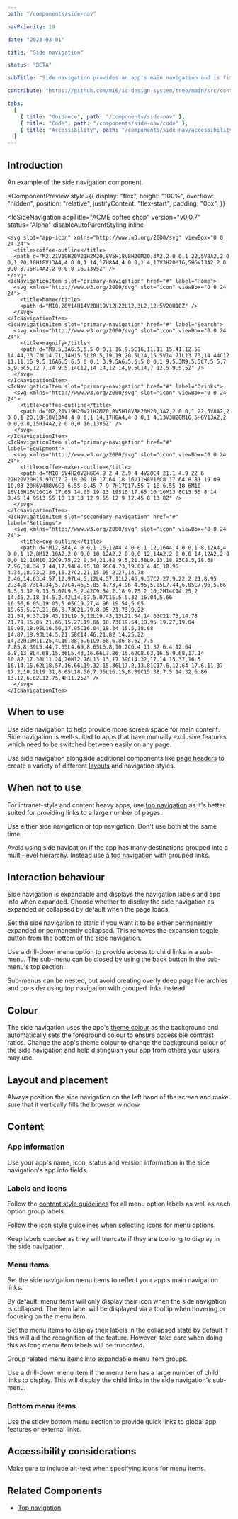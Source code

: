 ```yaml
---
path: "/components/side-nav"

navPriority: 19

date: "2023-03-01"

title: "Side navigation"

status: "BETA"

subTitle: "Side navigation provides an app's main navigation and is fixed on the left-hand side of the app. It includes the app's name, main navigation and optional secondary links."

contribute: "https://github.com/mi6/ic-design-system/tree/main/src/content/structured/components/side-nav"

tabs:
  [
    { title: "Guidance", path: "/components/side-nav" },
    { title: "Code", path: "/components/side-nav/code" },
    { title: "Accessibility", path: "/components/side-nav/accessibility" },
  ]
---
```




## Introduction

An example of the side navigation component.

<ComponentPreview
  style={{
    display: "flex",
    height: "100%",
    overflow: "hidden",
    position: "relative",
    justifyContent: "flex-start",
    padding: "0px",
  }}
>
  <IcSideNavigation
    appTitle="ACME coffee shop"
    version="v0.0.7"
    status="Alpha"
    disableAutoParentStyling
    inline
  >
    <svg slot="app-icon" xmlns="http://www.w3.org/2000/svg" viewBox="0 0 24 24">
      <title>coffee-outline</title>
      <path d="M2,21V19H20V21H2M20,8V5H18V8H20M20,3A2,2 0 0,1 22,5V8A2,2 0 0,1 20,10H18V13A4,4 0 0,1 14,17H8A4,4 0 0,1 4,13V3H20M16,5H6V13A2,2 0 0,0 8,15H14A2,2 0 0,0 16,13V5Z" />
    </svg>
    <IcNavigationItem slot="primary-navigation" href="#" label="Home">
      <svg xmlns="http://www.w3.org/2000/svg" slot="icon" viewBox="0 0 24 24">
        <title>home</title>
        <path d="M10,20V14H14V20H19V12H22L12,3L2,12H5V20H10Z" />
      </svg>
    </IcNavigationItem>
    <IcNavigationItem slot="primary-navigation" href="#" label="Search">
      <svg xmlns="http://www.w3.org/2000/svg" slot="icon" viewBox="0 0 24 24">
        <title>magnify</title>
        <path d="M9.5,3A6.5,6.5 0 0,1 16,9.5C16,11.11 15.41,12.59 14.44,13.73L14.71,14H15.5L20.5,19L19,20.5L14,15.5V14.71L13.73,14.44C12.59,15.41 11.11,16 9.5,16A6.5,6.5 0 0,1 3,9.5A6.5,6.5 0 0,1 9.5,3M9.5,5C7,5 5,7 5,9.5C5,12 7,14 9.5,14C12,14 14,12 14,9.5C14,7 12,5 9.5,5Z" />
      </svg>
    </IcNavigationItem>
    <IcNavigationItem slot="primary-navigation" href="#" label="Drinks">
      <svg xmlns="http://www.w3.org/2000/svg" slot="icon" viewBox="0 0 24 24">
        <title>coffee-outline</title>
        <path d="M2,21V19H20V21H2M20,8V5H18V8H20M20,3A2,2 0 0,1 22,5V8A2,2 0 0,1 20,10H18V13A4,4 0 0,1 14,17H8A4,4 0 0,1 4,13V3H20M16,5H6V13A2,2 0 0,0 8,15H14A2,2 0 0,0 16,13V5Z" />
      </svg>
    </IcNavigationItem>
    <IcNavigationItem slot="primary-navigation" href="#" label="Equipment">
      <svg xmlns="http://www.w3.org/2000/svg" slot="icon" viewBox="0 0 24 24">
        <title>coffee-maker-outline</title>
        <path d="M18 6V4H20V2H6C4.9 2 4 2.9 4 4V20C4 21.1 4.9 22 6 22H20V20H15.97C17.2 19.09 18 17.64 18 16V11H8V16C8 17.64 8.81 19.09 10.03 20H6V4H8V6C8 6.55 8.45 7 9 7H17C17.55 7 18 6.55 18 6M10 16V13H16V16C16 17.65 14.65 19 13 19S10 17.65 10 16M13 8C13.55 8 14 8.45 14 9S13.55 10 13 10 12 9.55 12 9 12.45 8 13 8Z" />
      </svg>
    </IcNavigationItem>
    <IcNavigationItem slot="secondary-navigation" href="#" label="Settings">
      <svg xmlns="http://www.w3.org/2000/svg" slot="icon" viewBox="0 0 24 24">
        <title>cog-outline</title>
        <path d="M12,8A4,4 0 0,1 16,12A4,4 0 0,1 12,16A4,4 0 0,1 8,12A4,4 0 0,1 12,8M12,10A2,2 0 0,0 10,12A2,2 0 0,0 12,14A2,2 0 0,0 14,12A2,2 0 0,0 12,10M10,22C9.75,22 9.54,21.82 9.5,21.58L9.13,18.93C8.5,18.68 7.96,18.34 7.44,17.94L4.95,18.95C4.73,19.03 4.46,18.95 4.34,18.73L2.34,15.27C2.21,15.05 2.27,14.78 2.46,14.63L4.57,12.97L4.5,12L4.57,11L2.46,9.37C2.27,9.22 2.21,8.95 2.34,8.73L4.34,5.27C4.46,5.05 4.73,4.96 4.95,5.05L7.44,6.05C7.96,5.66 8.5,5.32 9.13,5.07L9.5,2.42C9.54,2.18 9.75,2 10,2H14C14.25,2 14.46,2.18 14.5,2.42L14.87,5.07C15.5,5.32 16.04,5.66 16.56,6.05L19.05,5.05C19.27,4.96 19.54,5.05 19.66,5.27L21.66,8.73C21.79,8.95 21.73,9.22 21.54,9.37L19.43,11L19.5,12L19.43,13L21.54,14.63C21.73,14.78 21.79,15.05 21.66,15.27L19.66,18.73C19.54,18.95 19.27,19.04 19.05,18.95L16.56,17.95C16.04,18.34 15.5,18.68 14.87,18.93L14.5,21.58C14.46,21.82 14.25,22 14,22H10M11.25,4L10.88,6.61C9.68,6.86 8.62,7.5 7.85,8.39L5.44,7.35L4.69,8.65L6.8,10.2C6.4,11.37 6.4,12.64 6.8,13.8L4.68,15.36L5.43,16.66L7.86,15.62C8.63,16.5 9.68,17.14 10.87,17.38L11.24,20H12.76L13.13,17.39C14.32,17.14 15.37,16.5 16.14,15.62L18.57,16.66L19.32,15.36L17.2,13.81C17.6,12.64 17.6,11.37 17.2,10.2L19.31,8.65L18.56,7.35L16.15,8.39C15.38,7.5 14.32,6.86 13.12,6.62L12.75,4H11.25Z" />
      </svg>
    </IcNavigationItem>
  </IcSideNavigation>
</ComponentPreview>

## When to use

Use side navigation to help provide more screen space for main content. Side navigation is well-suited to apps that have mutually exclusive features which need to be switched between easily on any page.

Use side navigation alongside additional components like [page headers](/components/page-header) to create a variety of different [layouts](/styles/layout-spacing) and navigation styles.

## When not to use

For intranet-style and content heavy apps, use [top navigation](/components/top-nav) as it's better suited for providing links to a large number of pages.

Use either side navigation or top navigation. Don't use both at the same time.

<DoDontCaution
  imageSrc={sideNavigationFig1}
  imageAlt="An example app that shows a top navigation and side navigation used on the same page."
  state="bad"
  caption="Don't use both side navigation and top navigation at the same time."
/>

Avoid using side navigation if the app has many destinations grouped into a multi-level hierarchy. Instead use a [top navigation](/components/top-nav) with grouped links.

<DoDontCaution
  imageSrc={sideNavigationFig2}
  imageAlt="An example app using side navigation to display multiple groups of links."
  state="caution"
  caption="Avoid using side navigation for apps with complex page hierarchies. Instead use top navigation with grouped links."
/>

## Interaction behaviour

Side navigation is expandable and displays the navigation labels and app info when expanded. Choose whether to display the side navigation as expanded or collapsed by default when the page loads.

<DoDontCaution
  imageSrc={sideNavigationFig3}
  imageAlt="An example of an application with the side navigation expanded or collapsed by default as the page loads."
  state="good"
  caption="Choose to display the side navigation as collapsed or expanded when the page loads."
/>

Set the side navigation to static if you want it to be either permanently expanded or permanently collapsed. This removes the expansion toggle button from the bottom of the side navigation.

<DoDontCaution
  imageSrc={sideNavigationFig4}
  imageAlt="Two examples of side navigation that are set to static collapsed and static expanded. No expansion toggle button is displayed in the bottom section of the side navigation."
  state="good"
  caption="Static side navigation examples."
/>

Use a drill-down menu option to provide access to child links in a sub-menu. The sub-menu can be closed by using the back button in the sub-menu's top section.

Sub-menus can be nested, but avoid creating overly deep page hierarchies and consider using top navigation with grouped links instead.

<DoDontCaution
  imageSrc={sideNavigationFig5}
  imageAlt="An example side navigation component showing a menu option with a sub-menu of child links."
  state="good"
  caption="A side navigation component with a sub-menu."
/>

## Colour

The side navigation uses the app's [theme colour](/styles/colour/#theme) as the background and automatically sets the foreground colour to ensure accessible contrast ratios. Change the app's theme colour to change the background colour of the side navigation and help distinguish your app from others your users may use.

<DoDontCaution
  imageSrc={sideNavigationFig6}
  imageAlt="Two examples of side navigation components using different theme colours."
  state="good"
  caption="Examples of side navigation using different theme colours."
/>

## Layout and placement

Always position the side navigation on the left hand of the screen and make sure that it vertically fills the browser window.

<DoDontCaution
  imageSrc={sideNavigationFig7}
  imageAlt="An example app with a side navigation component that sits above the footer."
  state="bad"
  caption="Don't position the side navigation so that it does not vertically fill the browser window."
/>

## Content

### App information

Use your app's name, icon, status and version information in the side navigation's app info fields.

### Labels and icons

Follow the [content style guidelines](/styles/content-style) for all menu option labels as well as each option group labels.

Follow the [icon style guidelines](/styles/icons) when selecting icons for menu options.

Keep labels concise as they will truncate if they are too long to display in the side navigation.

<DoDontCaution
  imageSrc={sideNavigationFig8}
  imageAlt="An example side navigation showing menu items with long labels that are truncated."
  state="caution"
  caption="Keep labels concise to avoid truncation."
/>

### Menu items

Set the side navigation menu items to reflect your app's main navigation links.

By default, menu items will only display their icon when the side navigation is collapsed. The item label will be displayed via a tooltip when hovering or focusing on the menu item.

<DoDontCaution
  imageSrc={sideNavigationFig9}
  imageAlt="An example side navigation component showing the menu option labels in a tooltip when hovering or focusing on the menu option."
  state="good"
  caption="Side navigation shows menu item labels using tooltips when collapsed."
/>

Set the menu items to display their labels in the collapsed state by default if this will aid the recognition of the feature. However, take care when doing this as long menu item labels will be truncated.

<DoDontCaution
  imageSrc={sideNavigationFig10}
  imageAlt="An example side navigation in collapsed state showing labels below the icons for each menu option."
  state="good"
  caption="Set menu items to display their labels even in the collapsed state if this aids recognition of the feature."
/>

Group related menu items into expandable menu item groups.

Use a drill-down menu item if the menu item has a large number of child links to display. This will display the child links in the side navigation's sub-menu.

<IcAlert
  heading="Coming soon"
  message="Drill-down menu functionality is in development."
  variant="info"
/>

<DoDontCaution
  imageSrc={sideNavigationFig11}
  imageAlt="An example of side navigation showing grouped menu items and drill-down menu items."
  state="good"
  caption="Side navigation showing grouped menu items and drill-down menu items."
/>

### Bottom menu items

Use the sticky bottom menu section to provide quick links to global app features or external links.

## Accessibility considerations

Make sure to include alt-text when specifying icons for menu items.

## Related Components

- [Top navigation](/components/top-nav)
